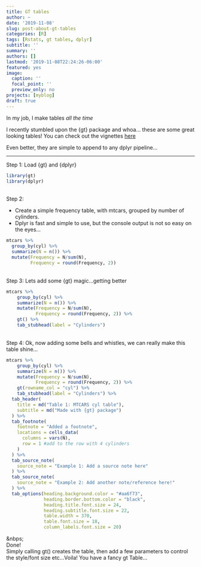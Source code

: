 ```yaml
---
title: GT tables
author: ~
date: '2019-11-08'
slug: post-about-gt-tables
categories: [R]
tags: [Rstats, gt tables, dplyr]
subtitle: ''
summary: ''
authors: []
lastmod: '2019-11-08T22:24:26-06:00'
featured: yes
image:
  caption: ''
  focal_point: ''
  preview_only: no
projects: [myblog]
draft: true
---
```


In my job, I make tables *all the time*  

I recently stumbled upon the {gt} package and whoa... these are some great looking tables! You can check out the vignettes [here](https://gt.rstudio.com/)

Even better, they are simple to append to any dplyr pipeline...

---

Step 1: Load {gt} and {dplyr}  
```r
library(gt)
library(dplyr)
```

&nbsp;  
Step 2:  

+ Create a simple frequency table, with mtcars, grouped by number of cylinders.  
+ Dplyr is fast and simple to use, but the console output is not so easy on the eyes...  
```r
mtcars %>%
  group_by(cyl) %>%
  summarize(N = n()) %>%
  mutate(Frequency = N/sum(N),
         Frequency = round(Frequency, 2))
```

&nbsp;  
Step 3: Lets add some {gt} magic...getting better  
```r
mtcars %>%
    group_by(cyl) %>%
    summarize(N = n()) %>%
    mutate(Frequency = N/sum(N),
           Frequency = round(Frequency, 2)) %>%
    gt() %>%
    tab_stubhead(label = "Cylinders") 
```

&nbsp;  
Step 4: Ok, now adding some bells and whistles, we can really make this table shine...
```r
mtcars %>%
    group_by(cyl) %>%
    summarize(N = n()) %>%
    mutate(Frequency = N/sum(N),
           Frequency = round(Frequency, 2)) %>%
    gt(rowname_col = "cyl") %>%
    tab_stubhead(label = "Cylinders") %>%
  tab_header(
    title = md("Table 1: MTCARS cyl table"),
    subtitle = md("Made with {gt} package")
  ) %>% 
  tab_footnote(
    footnote = "Added a footnote",
    locations = cells_data(
      columns = vars(N), 
      row = 1 #add to the row with 4 cylinders
    )
  ) %>% 
  tab_source_note(
    source_note = "Example 1: Add a source note here"
  ) %>%
  tab_source_note(
    source_note = "Example 2: Add another note/reference here!"
  ) %>%
  tab_options(heading.background.color = "#aa6f73", 
              heading.border.bottom.color = "black", 
              heading.title.font.size = 24, 
              heading.subtitle.font.size = 22, 
              table.width = 370, 
              table.font.size = 18, 
              column_labels.font.size = 20) 
```

&nbps;  
Done!  
Simply calling gt() creates the table, then add a few parameters to control the style/font size etc...Voila! You have a fancy gt Table...


